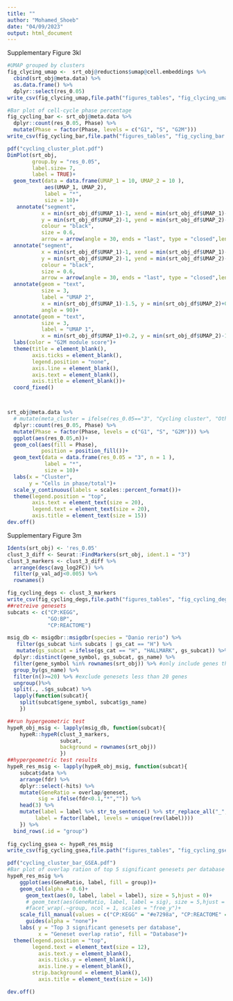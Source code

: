 ---
title: ""
author: "Mohamed_Shoeb"
date: "04/09/2023"
output: html_document
---

Supplementary Figure 3kl
```{r}
#UMAP grouped by clusters
fig_clycing_umap <-  srt_obj@reductions$umap@cell.embeddings %>%
  cbind(srt_obj@meta.data) %>% 
  as.data.frame() %>% 
  dplyr::select(res_0.05)
write_csv(fig_clycing_umap,file.path("figures_tables", "fig_clycing_umap.csv"))

#Bar plot of cell-cycle phase percentage
fig_cycling_bar <- srt_obj@meta.data %>% 
  dplyr::count(res_0.05, Phase) %>%
  mutate(Phase = factor(Phase, levels = c("G1", "S", "G2M")))
write_csv(fig_cycling_bar,file.path("figures_tables", "fig_cycling_bar.csv"))

pdf("cycling_cluster_plot.pdf")
DimPlot(srt_obj,
        group.by = "res_0.05",
        label.size= 7,
        label = TRUE)+
  geom_text(data = data.frame(UMAP_1 = 10, UMAP_2 = 10 ),
            aes(UMAP_1, UMAP_2),
            label = "*",
            size = 10)+
   annotate("segment",
           x = min(srt_obj_df$UMAP_1)-1, xend = min(srt_obj_df$UMAP_1)-3+5,
           y = min(srt_obj_df$UMAP_2)-1, yend = min(srt_obj_df$UMAP_2)-1,
           colour = "black",
           size = 0.6,
           arrow = arrow(angle = 30, ends = "last", type = "closed",length = unit(0.1, "inches")))+
  annotate("segment",
           x = min(srt_obj_df$UMAP_1)-1, xend = min(srt_obj_df$UMAP_1)-1,
           y = min(srt_obj_df$UMAP_2)-1, yend = min(srt_obj_df$UMAP_2)-3+5,
           colour = "black",
           size = 0.6,
           arrow = arrow(angle = 30, ends = "last", type = "closed",length = unit(0.1, "inches")))+
  annotate(geom = "text",
           size = 3,
           label = "UMAP 2",
           x = min(srt_obj_df$UMAP_1)-1.5, y = min(srt_obj_df$UMAP_2)+0.2,
           angle = 90)+
  annotate(geom = "text",
           size = 3,
           label = "UMAP 1",
           x = min(srt_obj_df$UMAP_1)+0.2, y = min(srt_obj_df$UMAP_2)-1.5)+
  labs(color = "G2M module score")+
  theme(title = element_blank(),
        axis.ticks = element_blank(),
        legend.position = "none",
        axis.line = element_blank(),
        axis.text = element_blank(),
        axis.title = element_blank())+
  coord_fixed()



srt_obj@meta.data %>%
  # mutate(meta_cluster = ifelse(res_0.05=="3", "Cycling cluster", "Others")) %>% 
  dplyr::count(res_0.05, Phase) %>%
  mutate(Phase = factor(Phase, levels = c("G1", "S", "G2M"))) %>% 
  ggplot(aes(res_0.05,n))+
  geom_col(aes(fill = Phase),
           position = position_fill())+
  geom_text(data = data.frame(res_0.05 = "3", n = 1 ),
            label = "*",
            size = 10)+
  labs(x = "Cluster",
       y = "Cells in phase/total")+
  scale_y_continuous(labels = scales::percent_format())+
  theme(legend.position = "top",
        axis.text = element_text(size = 20),
        legend.text = element_text(size = 20),
        axis.title = element_text(size = 15))
dev.off()
```

Supplementary Figure 3m

```{r}
Idents(srt_obj) <- 'res_0.05'
clust_3_diff <- Seurat::FindMarkers(srt_obj, ident.1 = "3")
clust_3_markers <- clust_3_diff %>% 
  arrange(desc(avg_log2FC)) %>% 
  filter(p_val_adj<0.005) %>% 
  rownames()

fig_cycling_degs <- clust_3_markers
write_csv(fig_cycling_degs,file.path("figures_tables", "fig_cycling_degs.csv"))
##retreive genesets
subcats <- c("CP:KEGG",
             "GO:BP",
             "CP:REACTOME")

msig_db <- msigdbr::msigdbr(species = "Danio rerio") %>%
   filter(gs_subcat %in% subcats | gs_cat == "H") %>%
   mutate(gs_subcat = ifelse(gs_cat == "H", "HALLMARK", gs_subcat)) %>%
  dplyr::distinct(gene_symbol, gs_subcat, gs_name) %>%
  filter(gene_symbol %in% rownames(srt_obj)) %>% #only include genes that are part of the data 
  group_by(gs_name) %>%
  filter(n()>=20) %>% #exclude genesets less than 20 genes
  ungroup()%>%
  split(., .$gs_subcat) %>%
  lapply(function(subcat){
    split(subcat$gene_symbol, subcat$gs_name)
    })

##run hypergeometric test
hypeR_obj_msig <- lapply(msig_db, function(subcat){
    hypeR::hypeR(clust_3_markers,
                 subcat,
                 background = rownames(srt_obj))
                 })
##hypergeometric test results
hypeR_res_msig <- lapply(hypeR_obj_msig, function(subcat){
    subcat$data %>% 
    arrange(fdr) %>% 
    dplyr::select(-hits) %>% 
    mutate(GeneRatio = overlap/geneset,
          sig = ifelse(fdr<0.1,"*","")) %>% 
    head(3) %>% 
    mutate(label = label %>% str_to_sentence() %>% str_replace_all("_"," "),
         label = factor(label, levels = unique(rev(label))))
    }) %>%
  bind_rows(.id = "group")
  
fig_cycling_gsea <- hypeR_res_msig
write_csv(fig_cycling_gsea,file.path("figures_tables", "fig_cycling_gsea.csv"))  

pdf("cycling_cluster_bar_GSEA.pdf")
#Bar plot of overlap ration of top 5 significant genesets per database
hypeR_res_msig %>%
    ggplot(aes(GeneRatio, label, fill = group))+
    geom_col(alpha = 0.6)+
      geom_text(aes(0, label, label = label), size = 5,hjust = 0)+
      # geom_text(aes(GeneRatio, label, label = sig), size = 5,hjust = 0)+
      #facet_wrap(.~group, ncol = 1, scales = "free_y")+
    scale_fill_manual(values = c("CP:KEGG" = "#e7298a", "CP:REACTOME" = "#7570b3", "GO:BP" = "#1b9e77", "HALLMARK"= "#ff7f00"))+
      guides(alpha = "none")+
    labs( y = "Top 3 significant genesets per database",
          x = "Geneset overlap ratio", fill = "Database")+
  theme(legend.position = "top",
        legend.text = element_text(size = 12),
          axis.text.y = element_blank(),
          axis.ticks.y = element_blank(),
          axis.line.y = element_blank(),
        strip.background = element_blank(),
          axis.title = element_text(size = 14))

dev.off()
```
